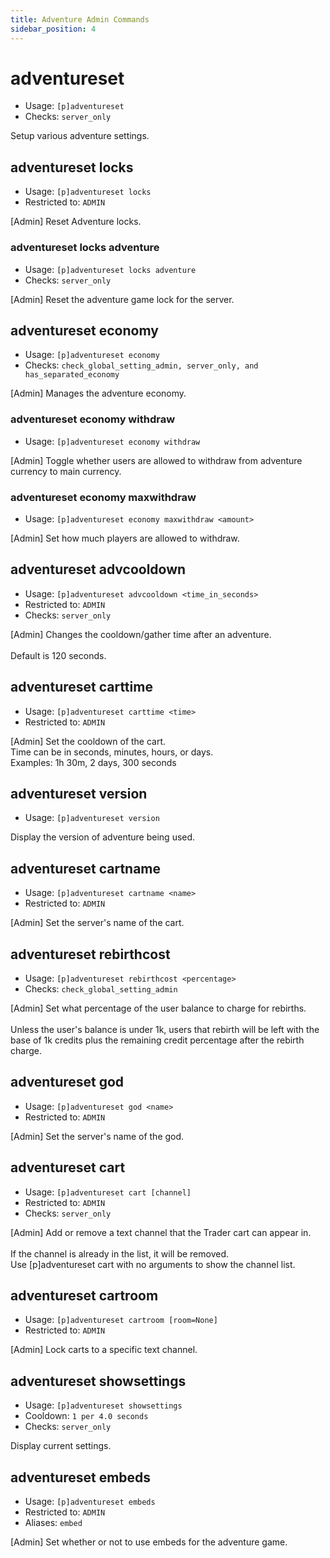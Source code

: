 ```yaml
---
title: Adventure Admin Commands
sidebar_position: 4
---
```


# adventureset
 - Usage: `[p]adventureset `
 - Checks: `server_only`

Setup various adventure settings.

## adventureset locks
 - Usage: `[p]adventureset locks `
 - Restricted to: `ADMIN`

[Admin] Reset Adventure locks.

### adventureset locks adventure
 - Usage: `[p]adventureset locks adventure `
 - Checks: `server_only`

[Admin] Reset the adventure game lock for the server.

## adventureset economy
 - Usage: `[p]adventureset economy `
 - Checks: `check_global_setting_admin, server_only, and has_separated_economy`

[Admin] Manages the adventure economy.

### adventureset economy withdraw
 - Usage: `[p]adventureset economy withdraw `

[Admin] Toggle whether users are allowed to withdraw from adventure currency to main currency.

### adventureset economy maxwithdraw
 - Usage: `[p]adventureset economy maxwithdraw <amount> `

[Admin] Set how much players are allowed to withdraw.

## adventureset advcooldown
 - Usage: `[p]adventureset advcooldown <time_in_seconds> `
 - Restricted to: `ADMIN`
 - Checks: `server_only`

[Admin] Changes the cooldown/gather time after an adventure.<br/><br/>Default is 120 seconds.

## adventureset carttime
 - Usage: `[p]adventureset carttime <time> `
 - Restricted to: `ADMIN`

[Admin] Set the cooldown of the cart.<br/>Time can be in seconds, minutes, hours, or days.<br/>Examples: 1h 30m, 2 days, 300 seconds

## adventureset version
 - Usage: `[p]adventureset version `

Display the version of adventure being used.

## adventureset cartname
 - Usage: `[p]adventureset cartname <name> `
 - Restricted to: `ADMIN`

[Admin] Set the server's name of the cart.

## adventureset rebirthcost
 - Usage: `[p]adventureset rebirthcost <percentage> `
 - Checks: `check_global_setting_admin`

[Admin] Set what percentage of the user balance to charge for rebirths.<br/><br/>Unless the user's balance is under 1k, users that rebirth will be left with the base of 1k credits plus the remaining credit percentage after the rebirth charge.

## adventureset god
 - Usage: `[p]adventureset god <name> `
 - Restricted to: `ADMIN`

[Admin] Set the server's name of the god.

## adventureset cart
 - Usage: `[p]adventureset cart [channel] `
 - Restricted to: `ADMIN`
 - Checks: `server_only`

[Admin] Add or remove a text channel that the Trader cart can appear in.<br/><br/>If the channel is already in the list, it will be removed.<br/>Use [p]adventureset cart with no arguments to show the channel list.

## adventureset cartroom
 - Usage: `[p]adventureset cartroom [room=None] `
 - Restricted to: `ADMIN`

[Admin] Lock carts to a specific text channel.

## adventureset showsettings
 - Usage: `[p]adventureset showsettings `
 - Cooldown: `1 per 4.0 seconds`
 - Checks: `server_only`

Display current settings.

## adventureset embeds
 - Usage: `[p]adventureset embeds `
 - Restricted to: `ADMIN`
 - Aliases: `embed`

[Admin] Set whether or not to use embeds for the adventure game.
